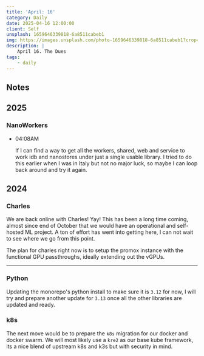 ```yaml
---
title: 'April: 16'
category: Daily
date: 2025-04-16 12:00:00
client: Self
unsplash: 1659646339818-6a8511cabeb1
img: https://images.unsplash.com/photo-1659646339818-6a8511cabeb1?crop=entropy&cs=srgb&fm=jpg&ixid=MnwzNjM5Nzd8MHwxfHJhbmRvbXx8fHx8fHx8fDE2ODE3NDg2ODY&ixlib=rb-4.0.3&q=85
description: |
    April 16. The Dues
tags:
    - daily
---
```



## Notes

## 2025

### NanoWorkers

-   04:08AM

    If I can find a way to get all the workers, shared, web and service to work idb and nanostores under just a single usable library.
    I tried to do this earlier when I was in Italy but not no major luck, so maybe I can loop back around and try it again.

## 2024

### Charles

We are back online with Charles!
Yay! This has been a long time coming, almost since end of October that we would have an operational and self-hosted ML project.
A ton of effort has went into getting here, I can not wait to see where we go from this point.

The plan for charles right now is to setup the promox instance with the functional GPU passthroughs, ideally extending out the vGPUs.


---

### Python

Updating the monorepo's python install to make sure it is `3.12` for now, I will try and prepare another update for `3.13` once all the other libraries are updated and ready.



### k8s

The next move would be to prepare the `k8s` migration for our docker and docker swarm.
We will most likely use a `kre2` as our base kube framework, its a nice blend of upstream k8s and k3s but with security in mind.
